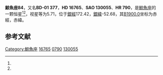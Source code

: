{{Starbox begin
| name = 鯨魚座84
}}
{{Starbox observe
| epoch = [[J2000.0|J2000.0]]
| constell = [[鯨魚座|鯨魚座]]<ref name=SIMBAD>{{cite web
 | url=http://simbad.u-strasbg.fr/simbad/sim-id?Ident=HR+790
 | title=Pulsating variable Star
 | publisher=Centre de Données astronomiques de Strasbourg
 | work=SIMBAD
 | accessdate=2012-07-13
 | archive-date=2016-03-17
 | archive-url=https://web.archive.org/web/20160317064811/http://simbad.u-strasbg.fr/simbad/sim-id?Ident=HR+790
 | dead-url=no
 }}</ref><ref name=DATA>{{cite web
 | url=http://vizier.u-strasbg.fr/viz-bin/VizieR-5?-out.add=.&-source=5050&-corr=PK=HR&-out.max=9999&HR=790
 | title=VizieR Detailed Page
 | accessdate=2012-07-13
 | archive-date=2016-03-04
 | archive-url=https://web.archive.org/web/20160304194211/http://vizier.u-strasbg.fr/viz-bin/VizieR-5?-out.add=.&-source=5050&-corr=PK=HR&-out.max=9999&HR=790
 | dead-url=no
 }}</ref>
| 星官 = 
| ra = {{RA|2|41|13.9}}<ref name=SIMBAD /><ref name=DATA />
| dec = {{DEC|-0|41|45}}<ref name=SIMBAD /><ref name=DATA />
| appmag_v = 5.71<ref name=SIMBAD /><ref name=DATA />
}}
{{Starbox character
| class = F7IV<ref name=SIMBAD /><ref name=DATA />
| b-v = 0.52<ref name=SIMBAD /><ref name=DATA />
| u-b = -0.02<ref name=SIMBAD /><ref name=DATA />
| r-i = <ref name=SIMBAD /><ref name=DATA />
| variable = 
}}
{{Starbox astrometry
| radial_v = -0.02
| prop_mo_ra = 8
| parallax = 0.036
| p_error = 
}}
{{Starbox catalog
| names =BD-01 377，[[SAO星表|SAO]] 130055，[[HD星表|HD]] 16765，[[HR星表|HR]] 790}}
{{Starbox reference |Simbad=HR+790}}
{{Starbox end}}

'''鯨魚座84'''，又名'''BD-01 377'''，'''HD 16765'''、'''SAO 130055'''、'''HR 790'''，是[[鯨魚座|鯨魚座]]的一颗恒星<ref name=SIMBAD /><ref name=DATA />，视星等为5.71，位于[[銀道座標系|銀經]]172.42，[[銀道座標系|銀緯]]-52.68，其[[B1900.0|B1900.0]]坐标为赤經{{RA|2|36|6.5}}，赤緯{{DEC|-1|-52.68|15}}。

== 参考文献 ==
{{reflist}}

{{star-stub}}

{{鯨魚座恒星}}
{{星官|天囷|13|21}}
[[Category:鯨魚座|Category:鯨魚座]]
[[Category:HD和HDE天體|16765]]
[[Category:HR天體|0790]]
[[Category:SAO天體|130055]]